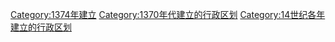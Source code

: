 {{Cat topic in year| topic=建立的行政区划|year=1374}}
[[Category:1374年建立|Category:1374年建立]]
[[Category:1370年代建立的行政区划|Category:1370年代建立的行政区划]]
[[Category:14世纪各年建立的行政区划|Category:14世纪各年建立的行政区划]]